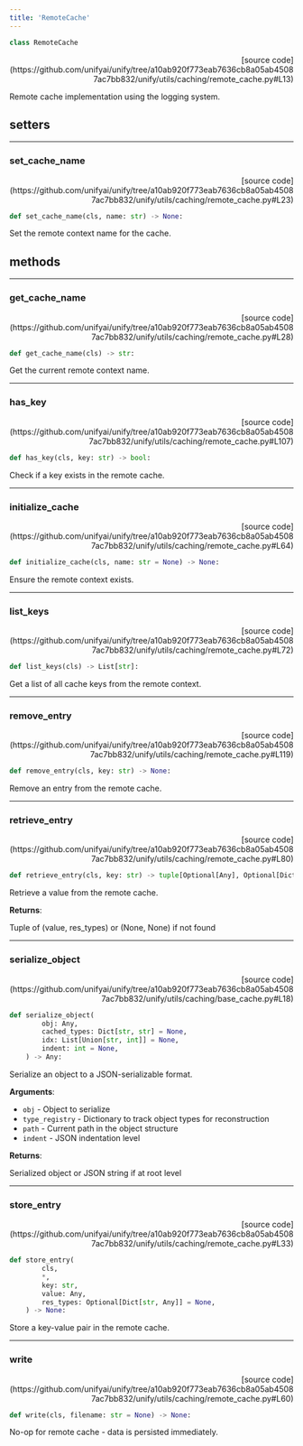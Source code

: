 ```yaml
---
title: 'RemoteCache'
---
```


```python
class RemoteCache
```

<p align="right">[source code](https://github.com/unifyai/unify/tree/a10ab920f773eab7636cb8a05ab45087ac7bb832/unify/utils/caching/remote_cache.py#L13)</p>

Remote cache implementation using the logging system.

## setters

---

### set\_cache\_name

<p align="right">[source code](https://github.com/unifyai/unify/tree/a10ab920f773eab7636cb8a05ab45087ac7bb832/unify/utils/caching/remote_cache.py#L23)</p>

```python
def set_cache_name(cls, name: str) -> None:
```

Set the remote context name for the cache.

## methods

---

### get\_cache\_name

<p align="right">[source code](https://github.com/unifyai/unify/tree/a10ab920f773eab7636cb8a05ab45087ac7bb832/unify/utils/caching/remote_cache.py#L28)</p>

```python
def get_cache_name(cls) -> str:
```

Get the current remote context name.

---

### has\_key

<p align="right">[source code](https://github.com/unifyai/unify/tree/a10ab920f773eab7636cb8a05ab45087ac7bb832/unify/utils/caching/remote_cache.py#L107)</p>

```python
def has_key(cls, key: str) -> bool:
```

Check if a key exists in the remote cache.

---

### initialize\_cache

<p align="right">[source code](https://github.com/unifyai/unify/tree/a10ab920f773eab7636cb8a05ab45087ac7bb832/unify/utils/caching/remote_cache.py#L64)</p>

```python
def initialize_cache(cls, name: str = None) -> None:
```

Ensure the remote context exists.

---

### list\_keys

<p align="right">[source code](https://github.com/unifyai/unify/tree/a10ab920f773eab7636cb8a05ab45087ac7bb832/unify/utils/caching/remote_cache.py#L72)</p>

```python
def list_keys(cls) -> List[str]:
```

Get a list of all cache keys from the remote context.

---

### remove\_entry

<p align="right">[source code](https://github.com/unifyai/unify/tree/a10ab920f773eab7636cb8a05ab45087ac7bb832/unify/utils/caching/remote_cache.py#L119)</p>

```python
def remove_entry(cls, key: str) -> None:
```

Remove an entry from the remote cache.

---

### retrieve\_entry

<p align="right">[source code](https://github.com/unifyai/unify/tree/a10ab920f773eab7636cb8a05ab45087ac7bb832/unify/utils/caching/remote_cache.py#L80)</p>

```python
def retrieve_entry(cls, key: str) -> tuple[Optional[Any], Optional[Dict[str, Any]]]:
```

Retrieve a value from the remote cache.

**Returns**:

Tuple of (value, res_types) or (None, None) if not found

---

### serialize\_object

<p align="right">[source code](https://github.com/unifyai/unify/tree/a10ab920f773eab7636cb8a05ab45087ac7bb832/unify/utils/caching/base_cache.py#L18)</p>

```python
def serialize_object(
        obj: Any,
        cached_types: Dict[str, str] = None,
        idx: List[Union[str, int]] = None,
        indent: int = None,
    ) -> Any:
```

Serialize an object to a JSON-serializable format.

**Arguments**:

- `obj` - Object to serialize
- `type_registry` - Dictionary to track object types for reconstruction
- `path` - Current path in the object structure
- `indent` - JSON indentation level



**Returns**:

Serialized object or JSON string if at root level

---

### store\_entry

<p align="right">[source code](https://github.com/unifyai/unify/tree/a10ab920f773eab7636cb8a05ab45087ac7bb832/unify/utils/caching/remote_cache.py#L33)</p>

```python
def store_entry(
        cls,
        *,
        key: str,
        value: Any,
        res_types: Optional[Dict[str, Any]] = None,
    ) -> None:
```

Store a key-value pair in the remote cache.

---

### write

<p align="right">[source code](https://github.com/unifyai/unify/tree/a10ab920f773eab7636cb8a05ab45087ac7bb832/unify/utils/caching/remote_cache.py#L60)</p>

```python
def write(cls, filename: str = None) -> None:
```

No-op for remote cache - data is persisted immediately.
